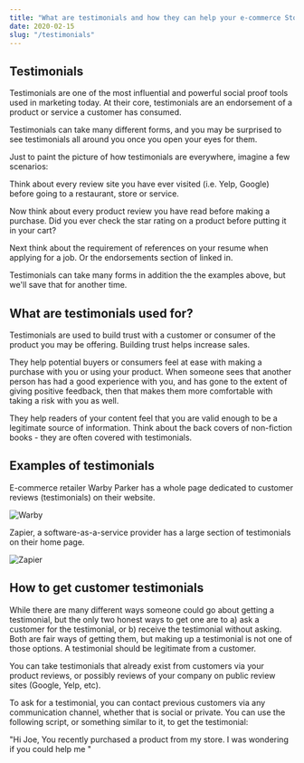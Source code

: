 ```yaml
---
title: "What are testimonials and how they can help your e-commerce Store"
date: 2020-02-15
slug: "/testimonials"
---
```


## Testimonials

Testimonials are one of the most influential and powerful social proof tools used in marketing today. At their core, testimonials are an endorsement of a product or service a customer has consumed. 

Testimonials can take many different forms, and you may be surprised to see testimonials all around you once you open your eyes for them. 

Just to paint the picture of how testimonials are everywhere, imagine a few scenarios:

Think about every review site you have ever visited (i.e. Yelp, Google) before going to a restaurant, store or service.

Now think about every product review you have read before making a purchase. Did you ever check the star rating on a product before putting it in your cart?

Next think about the requirement of references on your resume when applying for a job. Or the endorsements section of linked in. 

Testimonials can take many forms in addition the the examples above, but we'll save that for another time. 

## What are testimonials used for?

Testimonials are used to build trust with a customer or consumer of the product you may be offering. Building trust helps increase sales. 

They help potential buyers or consumers feel at ease with making a purchase with you or using your product. When someone sees that another person has had a good experience with you, and has gone to the extent of giving positive feedback, then that makes them more comfortable with taking a risk with you as well. 

They help readers of your content feel that you are valid enough to be a legitimate source of information. Think about the back covers of non-fiction books - they are often covered with testimonials. 

## Examples of testimonials

E-commerce retailer Warby Parker has a whole page dedicated to customer reviews (testimonials) on their website.

![Warby](/static/warby-testimonial.jpg)

Zapier, a software-as-a-service provider has a large section of testimonials on their home page. 

![Zapier](/static/zapier-testimonial.jpg)

## How to get customer testimonials

While there are many different ways someone could go about getting a testimonial, but the only two honest ways to get one are to a) ask a customer for the testimonial, or b) receive the testimonial without asking. Both are fair ways of getting them, but making up a testimonial is not one of those options. A testimonial should be legitimate from a customer. 

You can take testimonials that already exist from customers via your product reviews, or possibly reviews of your company on public review sites (Google, Yelp, etc).

To ask for a testimonial, you can contact previous customers via any communication channel, whether that is social or private. You can use the following script, or something similar to it, to get the testimonial:

"Hi Joe, You recently purchased a product from my store. I was wondering if you could help me "